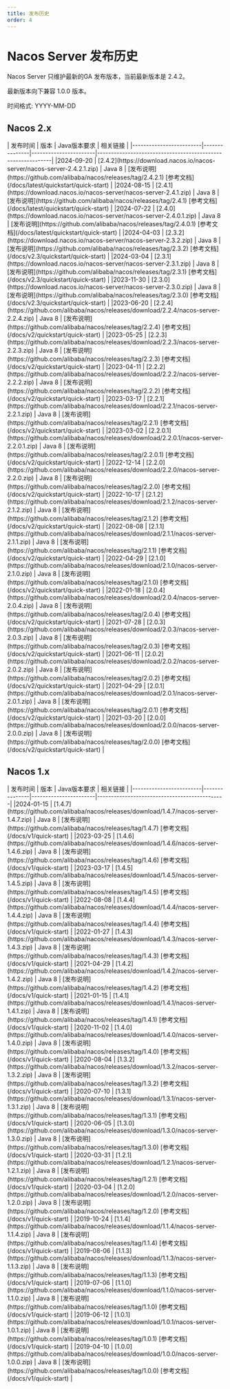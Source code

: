 ```yaml
---
title: 发布历史
order: 4
---
```



# Nacos Server 发布历史

Nacos Server 只维护最新的GA 发布版本，当前最新版本是 2.4.2。

最新版本向下兼容 1.0.0 版本。

时间格式: YYYY-MM-DD

## Nacos 2.x

<div class="sl-markdown-table">
|     发布时间       |   版本     | Java版本要求 |  相关链接                                                      |
|-------------------------|---------------|-----------------------|-------------------------------------------------------------|
|2024-09-20               | [2.4.2](https://download.nacos.io/nacos-server/nacos-server-2.4.2.1.zip)   | Java 8 | [发布说明](https://github.com/alibaba/nacos/releases/tag/2.4.2.1) [参考文档](/docs/latest/quickstart/quick-start)  |
|2024-08-15               | [2.4.1](https://download.nacos.io/nacos-server/nacos-server-2.4.1.zip)   | Java 8 | [发布说明](https://github.com/alibaba/nacos/releases/tag/2.4.1) [参考文档](/docs/latest/quickstart/quick-start)  |
|2024-07-22               | [2.4.0](https://download.nacos.io/nacos-server/nacos-server-2.4.0.1.zip)   | Java 8 | [发布说明](https://github.com/alibaba/nacos/releases/tag/2.4.0.1) [参考文档](/docs/latest/quickstart/quick-start)  |
|2024-04-03               | [2.3.2](https://download.nacos.io/nacos-server/nacos-server-2.3.2.zip)   | Java 8 | [发布说明](https://github.com/alibaba/nacos/releases/tag/2.3.2) [参考文档](/docs/v2.3/quickstart/quick-start)  |
|2024-03-04               | [2.3.1](https://download.nacos.io/nacos-server/nacos-server-2.3.1.zip)                   | Java 8                | [发布说明](https://github.com/alibaba/nacos/releases/tag/2.3.1) [参考文档](/docs/v2.3/quickstart/quick-start) |
|2023-11-30               | [2.3.0](https://download.nacos.io/nacos-server/nacos-server-2.3.0.zip)                   | Java 8                | [发布说明](https://github.com/alibaba/nacos/releases/tag/2.3.0) [参考文档](/docs/v2.3/quickstart/quick-start) |
|2023-06-20               | [2.2.4](https://github.com/alibaba/nacos/releases/download/2.2.4/nacos-server-2.2.4.zip) | Java 8                | [发布说明](https://github.com/alibaba/nacos/releases/tag/2.2.4) [参考文档](/docs/v2/quickstart/quick-start) |
|2023-05-25               | [2.2.3](https://github.com/alibaba/nacos/releases/download/2.2.3/nacos-server-2.2.3.zip) | Java 8                | [发布说明](https://github.com/alibaba/nacos/releases/tag/2.2.3) [参考文档](/docs/v2/quickstart/quick-start) |
|2023-04-11               | [2.2.2](https://github.com/alibaba/nacos/releases/download/2.2.2/nacos-server-2.2.2.zip) | Java 8                | [发布说明](https://github.com/alibaba/nacos/releases/tag/2.2.2) [参考文档](/docs/v2/quickstart/quick-start) |
|2023-03-17               | [2.2.1](https://github.com/alibaba/nacos/releases/download/2.2.1/nacos-server-2.2.1.zip) | Java 8                | [发布说明](https://github.com/alibaba/nacos/releases/tag/2.2.1) [参考文档](/docs/v2/quickstart/quick-start) |
|2023-03-02               | [2.2.0.1](https://github.com/alibaba/nacos/releases/download/2.2.0.1/nacos-server-2.2.0.1.zip) | Java 8          | [发布说明](https://github.com/alibaba/nacos/releases/tag/2.2.0.1) [参考文档](/docs/v2/quickstart/quick-start) |
|2022-12-14               | [2.2.0](https://github.com/alibaba/nacos/releases/download/2.2.0/nacos-server-2.2.0.zip) | Java 8                | [发布说明](https://github.com/alibaba/nacos/releases/tag/2.2.0) [参考文档](/docs/v2/quickstart/quick-start) |
|2022-10-17               | [2.1.2](https://github.com/alibaba/nacos/releases/download/2.1.2/nacos-server-2.1.2.zip) | Java 8                | [发布说明](https://github.com/alibaba/nacos/releases/tag/2.1.2) [参考文档](/docs/v2/quickstart/quick-start) |
|2022-08-08               | [2.1.1](https://github.com/alibaba/nacos/releases/download/2.1.1/nacos-server-2.1.1.zip) | Java 8                | [发布说明](https://github.com/alibaba/nacos/releases/tag/2.1.1) [参考文档](/docs/v2/quickstart/quick-start) |
|2022-04-29               | [2.1.0](https://github.com/alibaba/nacos/releases/download/2.1.0/nacos-server-2.1.0.zip) | Java 8                | [发布说明](https://github.com/alibaba/nacos/releases/tag/2.1.0) [参考文档](/docs/v2/quickstart/quick-start) |
|2022-01-18               | [2.0.4](https://github.com/alibaba/nacos/releases/download/2.0.4/nacos-server-2.0.4.zip) | Java 8                | [发布说明](https://github.com/alibaba/nacos/releases/tag/2.0.4) [参考文档](/docs/v2/quickstart/quick-start) |
|2021-07-28               | [2.0.3](https://github.com/alibaba/nacos/releases/download/2.0.3/nacos-server-2.0.3.zip) | Java 8                | [发布说明](https://github.com/alibaba/nacos/releases/tag/2.0.3) [参考文档](/docs/v2/quickstart/quick-start) |
|2021-06-11               | [2.0.2](https://github.com/alibaba/nacos/releases/download/2.0.2/nacos-server-2.0.2.zip) | Java 8                | [发布说明](https://github.com/alibaba/nacos/releases/tag/2.0.2) [参考文档](/docs/v2/quickstart/quick-start) |
|2021-04-29               | [2.0.1](https://github.com/alibaba/nacos/releases/download/2.0.1/nacos-server-2.0.1.zip) | Java 8                | [发布说明](https://github.com/alibaba/nacos/releases/tag/2.0.1) [参考文档](/docs/v2/quickstart/quick-start) |
|2021-03-20               | [2.0.0](https://github.com/alibaba/nacos/releases/download/2.0.0/nacos-server-2.0.0.zip) | Java 8                | [发布说明](https://github.com/alibaba/nacos/releases/tag/2.0.0) [参考文档](/docs/v2/quickstart/quick-start) |
</div>

## Nacos 1.x

<div class="sl-markdown-table">
|     发布时间       |   版本     | Java版本要求 |  相关链接                                                      |
|-------------------------|---------------|-----------------------|----------------------------------------------|
|2024-01-15               | [1.4.7](https://github.com/alibaba/nacos/releases/download/1.4.7/nacos-server-1.4.7.zip)       | Java 8                | [发布说明](https://github.com/alibaba/nacos/releases/tag/1.4.7) [参考文档](/docs/v1/quick-start) |
|2023-03-25               | [1.4.6](https://github.com/alibaba/nacos/releases/download/1.4.6/nacos-server-1.4.6.zip)       | Java 8                | [发布说明](https://github.com/alibaba/nacos/releases/tag/1.4.6) [参考文档](/docs/v1/quick-start) |
|2023-03-17               | [1.4.5](https://github.com/alibaba/nacos/releases/download/1.4.5/nacos-server-1.4.5.zip)       | Java 8                | [发布说明](https://github.com/alibaba/nacos/releases/tag/1.4.5) [参考文档](/docs/v1/quick-start) |
|2022-08-08               | [1.4.4](https://github.com/alibaba/nacos/releases/download/1.4.4/nacos-server-1.4.4.zip)       | Java 8                | [发布说明](https://github.com/alibaba/nacos/releases/tag/1.4.4) [参考文档](/docs/v1/quick-start) |
|2022-01-27               | [1.4.3](https://github.com/alibaba/nacos/releases/download/1.4.3/nacos-server-1.4.3.zip)        | Java 8                | [发布说明](https://github.com/alibaba/nacos/releases/tag/1.4.3) [参考文档](/docs/v1/quick-start) |
|2021-04-29               | [1.4.2](https://github.com/alibaba/nacos/releases/download/1.4.2/nacos-server-1.4.2.zip)       | Java 8                | [发布说明](https://github.com/alibaba/nacos/releases/tag/1.4.2) [参考文档](/docs/v1/quick-start) |
|2021-01-15               | [1.4.1](https://github.com/alibaba/nacos/releases/download/1.4.1/nacos-server-1.4.1.zip)       | Java 8                | [发布说明](https://github.com/alibaba/nacos/releases/tag/1.4.1) [参考文档](/docs/v1/quick-start) |
|2020-11-02               | [1.4.0](https://github.com/alibaba/nacos/releases/download/1.4.0/nacos-server-1.4.0.zip)       | Java 8                | [发布说明](https://github.com/alibaba/nacos/releases/tag/1.4.0) [参考文档](/docs/v1/quick-start) |
|2020-08-04               | [1.3.2](https://github.com/alibaba/nacos/releases/download/1.3.2/nacos-server-1.3.2.zip)       | Java 8                | [发布说明](https://github.com/alibaba/nacos/releases/tag/1.3.2) [参考文档](/docs/v1/quick-start) |
|2020-07-10               | [1.3.1](https://github.com/alibaba/nacos/releases/download/1.3.1/nacos-server-1.3.1.zip)       | Java 8                | [发布说明](https://github.com/alibaba/nacos/releases/tag/1.3.1) [参考文档](/docs/v1/quick-start) |
|2020-06-05               | [1.3.0](https://github.com/alibaba/nacos/releases/download/1.3.0/nacos-server-1.3.0.zip)       | Java 8                | [发布说明](https://github.com/alibaba/nacos/releases/tag/1.3.0) [参考文档](/docs/v1/quick-start) |
|2020-03-31               | [1.2.1](https://github.com/alibaba/nacos/releases/download/1.2.1/nacos-server-1.2.1.zip)       | Java 8                | [发布说明](https://github.com/alibaba/nacos/releases/tag/1.2.1) [参考文档](/docs/v1/quick-start) |
|2020-03-04               | [1.2.0](https://github.com/alibaba/nacos/releases/download/1.2.0/nacos-server-1.2.0.zip)       | Java 8                | [发布说明](https://github.com/alibaba/nacos/releases/tag/1.2.0) [参考文档](/docs/v1/quick-start) |
|2019-10-24               | [1.1.4](https://github.com/alibaba/nacos/releases/download/1.1.4/nacos-server-1.1.4.zip)       | Java 8                | [发布说明](https://github.com/alibaba/nacos/releases/tag/1.1.4) [参考文档](/docs/v1/quick-start) |
|2019-08-06               | [1.1.3](https://github.com/alibaba/nacos/releases/download/1.1.3/nacos-server-1.1.3.zip)       | Java 8                | [发布说明](https://github.com/alibaba/nacos/releases/tag/1.1.3) [参考文档](/docs/v1/quick-start) |
|2019-07-06               | [1.1.0](https://github.com/alibaba/nacos/releases/download/1.1.0/nacos-server-1.1.0.zip)       | Java 8                | [发布说明](https://github.com/alibaba/nacos/releases/tag/1.1.0) [参考文档](/docs/v1/quick-start) |
|2019-06-12               | [1.0.1](https://github.com/alibaba/nacos/releases/download/1.0.1/nacos-server-1.0.1.zip)       | Java 8                | [发布说明](https://github.com/alibaba/nacos/releases/tag/1.0.1) [参考文档](/docs/v1/quick-start) |
|2019-04-10               | [1.0.0](https://github.com/alibaba/nacos/releases/download/1.0.0/nacos-server-1.0.0.zip)       | Java 8                | [发布说明](https://github.com/alibaba/nacos/releases/tag/1.0.0) [参考文档](/docs/v1/quick-start) |
</div>